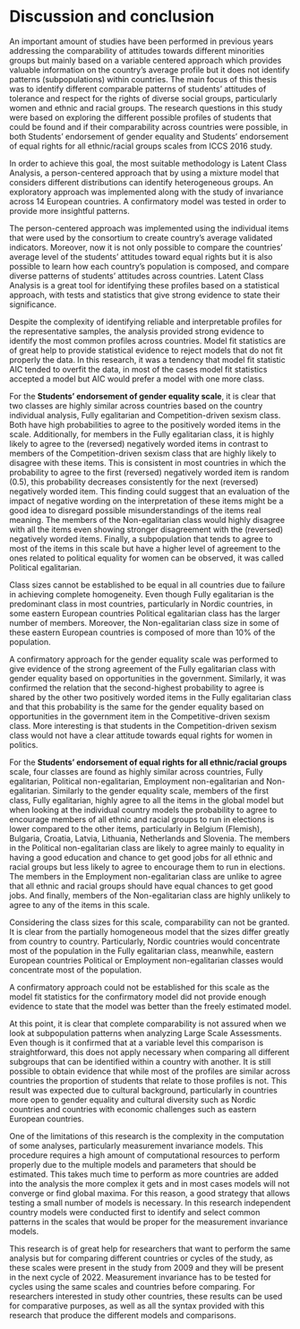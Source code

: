 # Discussion and conclusion  



An important amount of studies have been performed in previous years addressing the comparability of attitudes towards different minorities groups but mainly based on a variable centered approach which provides valuable information on the country's average profile but it does not identify patterns (subpopulations) within countries. The main focus of this thesis was to identify different comparable patterns of students' attitudes of tolerance and respect for the rights of diverse social groups, particularly women and ethnic and racial groups. The research questions in this study were based on exploring the different possible profiles of students that could be found and if their comparability across countries were possible, in both Students' endorsement of gender equality and Students' endorsement of equal rights for all ethnic/racial groups scales from ICCS 2016 study.  



In order to achieve this goal, the most suitable methodology is Latent Class Analysis, a person-centered approach that by using a mixture model that considers different distributions can identify heterogeneous groups. An exploratory approach was implemented along with the study of invariance across 14 European countries. A confirmatory model was tested in order to provide more insightful patterns. 



The person-centered approach was implemented using the individual items that were used by the consortium to create country's average validated indicators. Moreover, now it is not only possible to compare the countries' average level of the students' attitudes toward equal rights but it is also possible to learn how each country's population is composed, and compare diverse patterns of students' attitudes across countries. Latent Class Analysis is a great tool for identifying these profiles based on a statistical approach, with tests and statistics that give strong evidence to state their significance.  



Despite the complexity of identifying reliable and interpretable profiles for the representative samples, the analysis provided strong evidence to identify the most common profiles across countries. Model fit statistics are of great help to provide statistical evidence to reject models that do not fit properly the data. In this research, it was a tendency that model fit statistic AIC tended to overfit the data, in most of the cases model fit statistics accepted a model but AIC would prefer a model with one more class.  



For the **Students' endorsement of gender equality scale**, it is clear that two classes are highly similar across countries based on the country individual analysis, Fully egalitarian and Competition-driven sexism class. Both have high probabilities to agree to the positively worded items in the scale. Additionally, for members in the Fully egalitarian class, it is highly likely to agree to the (reversed) negatively worded items in contrast to members of the Competition-driven sexism class that are highly likely to disagree with these items. This is consistent in most countries in which the probability to agree to the first (reversed) negatively worded item is random (0.5), this probability decreases consistently for the next (reversed) negatively worded item. This finding could suggest that an evaluation of the impact of negative wording on the interpretation of these items might be a good idea to disregard possible misunderstandings of the items real meaning. The members of the Non-egalitarian class would highly disagree with all the items even showing stronger disagreement with the (reversed) negatively worded items. Finally, a subpopulation that tends to agree to most of the items in this scale but have a higher level of agreement to the ones related to political equality for women can be observed, it was called Political egalitarian. 



Class sizes cannot be established to be equal in all countries due to failure in achieving complete homogeneity. Even though Fully egalitarian is the predominant class in most countries, particularly in Nordic countries, in some eastern European countries Political egalitarian class has the larger number of members. Moreover, the Non-egalitarian class size in some of these eastern European countries is composed of more than 10% of the population.  



A confirmatory approach for the gender equality scale was performed to give evidence of the strong agreement of the Fully egalitarian class with gender equality based on opportunities in the government. Similarly, it was confirmed the relation that the second-highest probability to agree is shared by the other two positively worded items in the Fully egalitarian class and that this probability is the same for the gender equality based on opportunities in the government item in the Competitive-driven sexism class. More interesting is that students in the Competition-driven sexism class would not have a clear attitude towards equal rights for women in politics.



For the **Students' endorsement of equal rights for all ethnic/racial groups** scale, four classes are found as highly similar across countries, Fully egalitarian, Political non-egalitarian, Employment non-egalitarian and Non-egalitarian. Similarly to the gender equality scale, members of the first class, Fully egalitarian, highly agree to all the items in the global model but when looking at the individual country models the probability to agree to encourage members of all ethnic and racial groups to run in elections is lower compared to the other items, particularly in Belgium (Flemish), Bulgaria, Croatia, Latvia, Lithuania, Netherlands and Slovenia. The members in the Political non-egalitarian class are likely to agree mainly to equality in having a good education and chance to get good jobs for all ethnic and racial groups but less likely to agree to encourage them to run in elections. The members in the Employment non-egalitarian class are unlike to agree that all ethnic and racial groups should have equal chances to get good jobs. And finally, members of the Non-egalitarian class are highly unlikely to agree to any of the items in this scale. 



Considering the class sizes for this scale, comparability can not be granted. It is clear from the partially homogeneous model that the sizes differ greatly from country to country. Particularly, Nordic countries would concentrate most of the population in the Fully egalitarian class, meanwhile, eastern European countries Political or Employment non-egalitarian classes would concentrate most of the population.  



A confirmatory approach could not be established for this scale as the model fit statistics for the confirmatory model did not provide enough evidence to state that the model was better than the freely estimated model. 



At this point, it is clear that complete comparability is not assured when we look at subpopulation patterns when analyzing Large Scale Assessments. Even though is it confirmed that at a variable level this comparison is straightforward, this does not apply necessary when comparing all different subgroups that can be identified within a country with another. It is still possible to obtain evidence that while most of the profiles are similar across countries the proportion of students that relate to those profiles is not. This result was expected due to cultural background, particularly in countries more open to gender equality and cultural diversity such as Nordic countries and countries with economic challenges such as eastern European countries.  



One of the limitations of this research is the complexity in the computation of some analyses, particularly measurement invariance models. This procedure requires a high amount of computational resources to perform properly due to the multiple models and parameters that should be estimated. This takes much time to perform as more countries are added into the analysis the more complex it gets and in most cases models will not converge or find global maxima. For this reason, a good strategy that allows testing a small number of models is necessary. In this research independent country models were conducted first to identify and select common patterns in the scales that would be proper for the measurement invariance models.  



This research is of great help for researchers that want to perform the same analysis but for comparing different countries or cycles of the study, as these scales were present in the study from 2009 and they will be present in the next cycle of 2022. Measurement invariance has to be tested for cycles using the same scales and countries before comparing. For researchers interested in study other countries, these results can be used for comparative purposes, as well as all the syntax provided with this research that produce the different models and comparisons.  